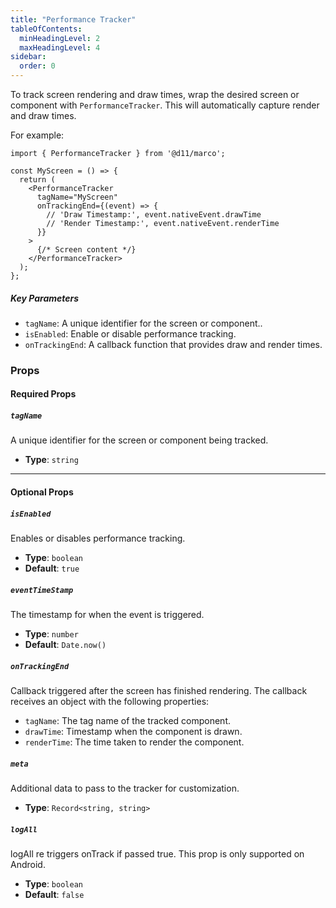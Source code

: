 ```yaml
---
title: "Performance Tracker"
tableOfContents:
  minHeadingLevel: 2
  maxHeadingLevel: 4
sidebar:
  order: 0
---
```


To track screen rendering and draw times, wrap the desired screen or component with `PerformanceTracker`. This will automatically capture render and draw times.

For example:

```tsx
import { PerformanceTracker } from '@d11/marco';

const MyScreen = () => {
  return (
    <PerformanceTracker
      tagName="MyScreen"
      onTrackingEnd={(event) => {
        // 'Draw Timestamp:', event.nativeEvent.drawTime
        // 'Render Timestamp:', event.nativeEvent.renderTime
      }}
    >
      {/* Screen content */}
    </PerformanceTracker>
  );
};
```

##### Key Parameters

- `tagName`: A unique identifier for the screen or component..
- `isEnabled`: Enable or disable performance tracking.
- `onTrackingEnd`: A callback function that provides draw and render times.

### **Props**

#### **Required Props**

##### `tagName`
A unique identifier for the screen or component being tracked.
- **Type**: `string`

---

#### **Optional Props**

##### `isEnabled`
Enables or disables performance tracking.
- **Type**: `boolean`
- **Default**: `true`

##### `eventTimeStamp`
The timestamp for when the event is triggered.
- **Type**: `number`
- **Default**: `Date.now()`

##### `onTrackingEnd`
Callback triggered after the screen has finished rendering. The callback receives an object with the following properties:
- `tagName`: The tag name of the tracked component.
- `drawTime`: Timestamp when the component is drawn.
- `renderTime`: The time taken to render the component.

##### `meta`
Additional data to pass to the tracker for customization.
- **Type**: `Record<string, string>`

##### `logAll`
logAll re triggers onTrack if passed true. This prop is only supported on Android.
- **Type**: `boolean`
- **Default**: `false`

